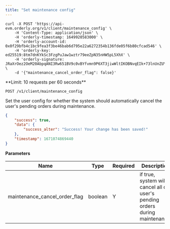 ```yaml
---
title: "Set maintenance config"
---
```


<RequestExample>

```shell cURL
curl -X POST 'https://api-evm.orderly.org/v1/client/maintenance_config' \
    -H 'Content-Type: application/json' \
    -H 'orderly-timestamp: 1649920583000' \
    -H 'orderly-account-id: 0x0f29bfb4c1bc9fea3f3be46bab6d795e22a6272354b136fde05f6b80cfcad546' \
    -H 'orderly-key: ed25519:8tm7dnKYkSc3FzgPuJaw1wztr79eeZpN35nHW5pL5XhX' \
    -H 'orderly-signature: JRaXrOez2OeM20AbpqANI3Rw651BV9c0vBYfvmn9P6XT3jiwWltIKOBNvqEIk+73lnUnZUYyv2m+M1KIQWmPAA==' \
    -d '{"maintenance_cancel_order_flag": false}'
```
</RequestExample>
**Limit: 10 requests per 60 seconds**

`POST /v1/client/maintenance_config`

Set the user config for whether the system should automatically cancel the user's pending orders during maintenance.

<ResponseExample>

```json Response
{
    "success": true,
    "data": {
        "success_alter": "Success! Your change has been saved!"
    },
    "timestamp": 1671074869440
}
```
</ResponseExample>

**Parameters**

| Name                           | Type    | Required | Description                                                                  |
| ------------------------------ | ------- | -------- | -----------------------------------------------------------------------------|
| maintenance_cancel_order_flag  | boolean | Y        | if true, system will cancel all of user's pending orders during maintenance. |

